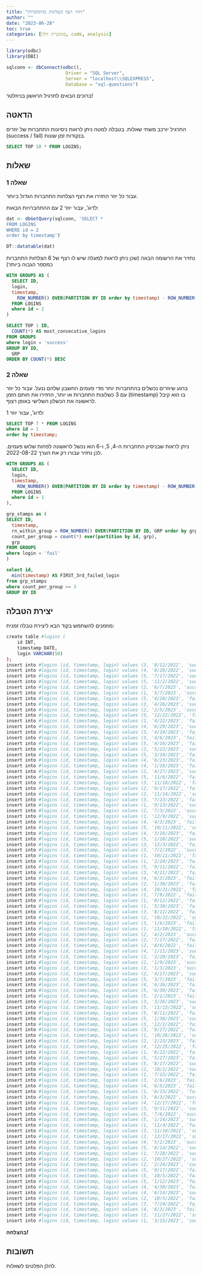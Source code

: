 ```yaml
---
title: "זיהוי רצף כשלונות בהתחברות"
author: ""
date: "2023-06-28"
toc: true
categories: [פונקציית חלון, code, analysis]
---
```


```r
library(odbc)
library(DBI)

sqlconn <- dbConnect(odbc(),
                      Driver = "SQL Server",
                      Server = "localhost\\SQLEXPRESS",
                      Database = "sql-questions")
```



ברוכים הבאים לתרגיל הראשון בניוזלטר!

## הדאטה

התרגיל יורכב משתי שאלות. בטבלה למטה ניתן לראות ניסיונות התחברות של יוזרים (success / fail) בנקודות זמן שונות.

```sql
SELECT TOP 10 * FROM LOGINS;
```


## שאלות

### שאלה 1
עבור כל יוזר החזירו את רצף הצלחות התחברות הגדול ביותר.

לדוג', עבור יוזר 2 עם ההתחברויות הבאות:

```r
dat <- dbGetQuery(sqlconn, 'SELECT *
FROM LOGINS
WHERE id = 2
order by timestamp')

DT::datatable(dat)
```



נחזיר את הרשומה הבאה (שכן ניתן לראות למעלה שיש לו רצף של 6 הצלחות התחברות כמספר הגבוה ביותר)

```sql
WITH GROUPS AS (
  SELECT ID,
  login,
  timestamp,
    ROW_NUMBER() OVER(PARTITION BY ID order by timestamp) - ROW_NUMBER() OVER(PARTITION BY ID, LOGIN order by timestamp asc) as grp
  FROM LOGINS
  where id = 2
)

SELECT TOP 1 ID,
  COUNT(*) AS most_consecutive_logins
FROM GROUPS
where login = 'success'
GROUP BY ID,
  GRP
ORDER BY COUNT(*) DESC
```


### שאלה 2

ברגע שיוזרים נכשלים בהתחברות יותר מדי פעמים החשבון שלהם ננעל. עבור כל יוזר עם 3 כשלונות התחברות או יותר, החזירו את
חותם הזמן (timestamp) בו הוא קיבל לראשונה את הכשלון השלישי באופן רצוף.

לדוג', עבור יוזר 1:

```sql
SELECT TOP 7 * FROM LOGINS
where id = 1
order by timestamp;
```

ניתן לראות שבניסיון התחברות ה-4, 5, ו-6 הוא נכשל לראשונה לפחות שלוש פעמים. לכן נחזיר עבורו רק את הערך 2022-08-22.

```sql
WITH GROUPS AS (
  SELECT ID,
  login,
  timestamp,
    ROW_NUMBER() OVER(PARTITION BY ID order by timestamp) - ROW_NUMBER() OVER(PARTITION BY ID, LOGIN order by timestamp asc) as grp
  FROM LOGINS
  where id = 1
),

grp_stamps as (
SELECT ID,
  timestamp,
  rn_within_group = ROW_NUMBER() OVER(PARTITION BY ID, GRP order by grp, timestamp),
  count_per_group = count(*) over(partition by id, grp),
  grp
FROM GROUPS
where login = 'fail'
)

select id, 
  min(timestamp) AS FIRST_3rd_failed_login
from grp_stamps
where count_per_group >= 3
GROUP BY ID
```

## יצירת הטבלה

מוזמנים להשתמש בקוד הבא ליצירת טבלה זמנית:


```r

create table #logins (
	id INT,
	timestamp DATE,
	login VARCHAR(50)
);
insert into #logins (id, timestamp, login) values (3, '8/12/2022', 'success');
insert into #logins (id, timestamp, login) values (4, '8/26/2022', 'success');
insert into #logins (id, timestamp, login) values (5, '7/17/2022', 'success');
insert into #logins (id, timestamp, login) values (5, '11/2/2022', 'success');
insert into #logins (id, timestamp, login) values (2, '6/7/2023', 'success');
insert into #logins (id, timestamp, login) values (1, '5/7/2023', 'success');
insert into #logins (id, timestamp, login) values (5, '4/28/2023', 'fail');
insert into #logins (id, timestamp, login) values (3, '4/26/2023', 'success');
insert into #logins (id, timestamp, login) values (2, '2/5/2023', 'success');
insert into #logins (id, timestamp, login) values (5, '12/22/2022', 'fail');
insert into #logins (id, timestamp, login) values (1, '4/22/2023', 'fail');
insert into #logins (id, timestamp, login) values (4, '6/29/2023', 'success');
insert into #logins (id, timestamp, login) values (3, '4/19/2023', 'fail');
insert into #logins (id, timestamp, login) values (3, '4/6/2023', 'fail');
insert into #logins (id, timestamp, login) values (5, '4/16/2023', 'fail');
insert into #logins (id, timestamp, login) values (2, '5/22/2023', 'success');
insert into #logins (id, timestamp, login) values (5, '3/10/2023', 'fail');
insert into #logins (id, timestamp, login) values (4, '6/23/2023', 'fail');
insert into #logins (id, timestamp, login) values (4, '1/18/2023', 'fail');
insert into #logins (id, timestamp, login) values (2, '4/27/2023', 'success');
insert into #logins (id, timestamp, login) values (5, '11/6/2022', 'fail');
insert into #logins (id, timestamp, login) values (3, '11/18/2022', 'fail');
insert into #logins (id, timestamp, login) values (2, '9/17/2022', 'fail');
insert into #logins (id, timestamp, login) values (2, '11/14/2022', 'success');
insert into #logins (id, timestamp, login) values (3, '7/23/2022', 'fail');
insert into #logins (id, timestamp, login) values (1, '9/13/2022', 'success');
insert into #logins (id, timestamp, login) values (2, '7/3/2022', 'success');
insert into #logins (id, timestamp, login) values (1, '12/9/2022', 'success');
insert into #logins (id, timestamp, login) values (4, '4/3/2023', 'fail');
insert into #logins (id, timestamp, login) values (5, '10/11/2022', 'success');
insert into #logins (id, timestamp, login) values (4, '3/16/2023', 'fail');
insert into #logins (id, timestamp, login) values (5, '1/10/2023', 'success');
insert into #logins (id, timestamp, login) values (3, '12/3/2022', 'fail');
insert into #logins (id, timestamp, login) values (3, '7/2/2022', 'success');
insert into #logins (id, timestamp, login) values (1, '10/11/2022', 'fail');
insert into #logins (id, timestamp, login) values (1, '2/24/2023', 'fail');
insert into #logins (id, timestamp, login) values (5, '9/11/2022', 'fail');
insert into #logins (id, timestamp, login) values (3, '4/11/2023', 'fail');
insert into #logins (id, timestamp, login) values (4, '6/3/2023', 'fail');
insert into #logins (id, timestamp, login) values (2, '1/30/2023', 'fail');
insert into #logins (id, timestamp, login) values (4, '10/21/2022', 'fail');
insert into #logins (id, timestamp, login) values (1, '7/9/2022', 'fail');
insert into #logins (id, timestamp, login) values (1, '8/12/2022', 'fail');
insert into #logins (id, timestamp, login) values (1, '5/30/2023', 'fail');
insert into #logins (id, timestamp, login) values (3, '8/11/2022', 'fail');
insert into #logins (id, timestamp, login) values (2, '10/22/2022', 'success');
insert into #logins (id, timestamp, login) values (3, '1/6/2023', 'fail');
insert into #logins (id, timestamp, login) values (1, '11/10/2022', 'fail');
insert into #logins (id, timestamp, login) values (2, '4/2/2023', 'success');
insert into #logins (id, timestamp, login) values (2, '7/17/2022', 'fail');
insert into #logins (id, timestamp, login) values (2, '8/6/2022', 'fail');
insert into #logins (id, timestamp, login) values (4, '1/11/2023', 'success');
insert into #logins (id, timestamp, login) values (2, '2/20/2023', 'fail');
insert into #logins (id, timestamp, login) values (2, '1/9/2023', 'success');
insert into #logins (id, timestamp, login) values (3, '1/3/2023', 'success');
insert into #logins (id, timestamp, login) values (2, '4/17/2023', 'success');
insert into #logins (id, timestamp, login) values (5, '3/7/2023', 'fail');
insert into #logins (id, timestamp, login) values (4, '6/26/2023', 'fail');
insert into #logins (id, timestamp, login) values (5, '6/30/2023', 'fail');
insert into #logins (id, timestamp, login) values (5, '2/1/2023', 'fail');
insert into #logins (id, timestamp, login) values (3, '3/26/2023', 'success');
insert into #logins (id, timestamp, login) values (5, '11/13/2022', 'success');
insert into #logins (id, timestamp, login) values (5, '8/11/2022', 'fail');
insert into #logins (id, timestamp, login) values (5, '1/30/2023', 'success');
insert into #logins (id, timestamp, login) values (3, '12/2/2022', 'fail');
insert into #logins (id, timestamp, login) values (3, '9/27/2022', 'fail');
insert into #logins (id, timestamp, login) values (1, '10/26/2022', 'success');
insert into #logins (id, timestamp, login) values (2, '2/23/2023', 'fail');
insert into #logins (id, timestamp, login) values (4, '12/25/2022', 'fail');
insert into #logins (id, timestamp, login) values (1, '8/22/2022', 'fail');
insert into #logins (id, timestamp, login) values (5, '5/27/2023', 'fail');
insert into #logins (id, timestamp, login) values (5, '8/17/2022', 'success');
insert into #logins (id, timestamp, login) values (2, '10/2/2022', 'success');
insert into #logins (id, timestamp, login) values (1, '7/15/2022', 'fail');
insert into #logins (id, timestamp, login) values (3, '2/6/2023', 'fail');
insert into #logins (id, timestamp, login) values (4, '6/5/2023', 'fail');
insert into #logins (id, timestamp, login) values (1, '8/15/2022', 'fail');
insert into #logins (id, timestamp, login) values (3, '8/3/2022', 'success');
insert into #logins (id, timestamp, login) values (4, '12/17/2022', 'fail');
insert into #logins (id, timestamp, login) values (3, '9/11/2022', 'success');
insert into #logins (id, timestamp, login) values (5, '7/6/2022', 'success');
insert into #logins (id, timestamp, login) values (5, '1/14/2023', 'success');
insert into #logins (id, timestamp, login) values (1, '11/4/2022', 'fail');
insert into #logins (id, timestamp, login) values (3, '11/18/2022', 'success');
insert into #logins (id, timestamp, login) values (2, '12/17/2022', 'success');
insert into #logins (id, timestamp, login) values (4, '5/2/2023', 'success');
insert into #logins (id, timestamp, login) values (5, '8/14/2022', 'success');
insert into #logins (id, timestamp, login) values (1, '7/20/2022', 'success');
insert into #logins (id, timestamp, login) values (2, '10/27/2022', 'success');
insert into #logins (id, timestamp, login) values (2, '2/24/2023', 'success');
insert into #logins (id, timestamp, login) values (5, '9/17/2022', 'fail');
insert into #logins (id, timestamp, login) values (5, '10/5/2022', 'fail');
insert into #logins (id, timestamp, login) values (5, '1/12/2023', 'fail');
insert into #logins (id, timestamp, login) values (4, '4/30/2023', 'fail');
insert into #logins (id, timestamp, login) values (4, '6/14/2023', 'success');
insert into #logins (id, timestamp, login) values (2, '10/5/2022', 'fail');
insert into #logins (id, timestamp, login) values (3, '7/24/2022', 'fail');
insert into #logins (id, timestamp, login) values (4, '6/3/2023', 'fail');
insert into #logins (id, timestamp, login) values (2, '11/27/2022', 'success');
insert into #logins (id, timestamp, login) values (1, '3/15/2023', 'success');


```

**בהצלחה!**


## תשובות

להלן הפלטים לשאלות. 

